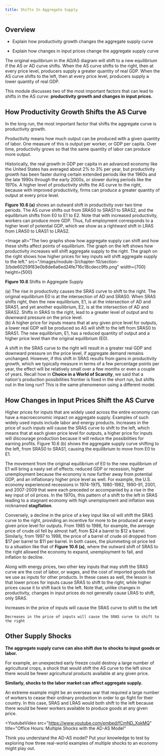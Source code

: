 ```yaml
---
title: Shifts In Aggregate Supply
---
```


## Overview

<Info title='By the end of this section, you will be able to:'>

- Explain how productivity growth changes the aggregate supply curve

- Explain how changes in input prices change the aggregate supply curve

</Info>

The original equilibrium in the AD/AS diagram will shift to a new equilibrium if the AS or AD curve shifts. When the AS curve shifts to the right, then at every price level, producers supply a greater quantity of real GDP. When the AS curve shifts to the left, then at every price level, producers supply a lower quantity of real GDP.

This module discusses two of the most important factors that can lead to shifts in the AS curve: **productivity growth and changes in input prices.**

## How Productivity Growth Shifts the AS Curve

In the long run, the most important factor that shifts the aggregate curve is productivity growth.

Productivity means how much output can be produced with a given quantity of labor. One measure of this is output per worker, or GDP per capita. Over time, productivity grows so that the same quantity of labor can produce more output.

Historically, the real growth in GDP per capita in an advanced economy like the United States has averaged about 2% to 3% per year, but productivity growth has been faster during certain extended periods like the 1960s and the late 1990s through the early 2000s, or slower during periods like the 1970s. A higher level of productivity shifts the AS curve to the right, because with improved productivity, firms can produce a greater quantity of output at every price level.

**Figure 10.6 (a)** shows an outward shift in productivity over two time periods. The AS curve shifts out from SRAS0 to SRAS1 to SRAS2, and the equilibrium shifts from E0 to E1 to E2. Note that with increased productivity, workers can produce more GDP. Thus, full employment corresponds to a higher level of potential GDP, which we show as a rightward shift in LRAS from LRAS0 to LRAS1 to LRAS2.

<Image
  alt="The two graphs show how aggregate supply can shift and how these shifts affect points of equilibrium. The graph on the left shows how productivity increases will shift aggregate supply to the right. The graph on the right shows how higher prices for key inputs will shift aggregate supply to the left."
  src="/images/module-3/chapter-10/section-3/bde60259f83e0b8de6a6ed24fe716c18cdecc9fb.png"
  width={700}
  height={500}
>
  **Figure 10.6** Shifts in Aggregate Supply
</Image>

<div className="grid grid-cols-2 gap-4">
  <div className="col-span-1">
    (a) The rise in productivity causes the SRAS curve to shift to the right.
    The original equilibrium E0 is at the intersection of AD and SRAS0. When
    SRAS shifts right, then the new equilibrium, E1, is at the intersection of
    AD and SRAS1, and yet another equilibrium, E2, is at the intersection of AD
    and SRAS2. Shifts in SRAS to the right, lead to a greater level of output
    and to downward pressure on the price level.
  </div>
  <div className="col-span-1">
    (b) A higher price for inputs means that at any given price level for
    outputs, a lower real GDP will be produced so AS will shift to the left from
    SRAS0 to SRAS1. The new equilibrium, E1, has a reduced quantity of output
    and a higher price level than the original equilibrium (E0).
  </div>
</div>

A shift in the SRAS curve to the right will result in a greater real GDP and downward pressure on the price level, if aggregate demand remains unchanged. However, if this shift in SRAS results from gains in productivity growth, which we typically measure in terms of a few percentage points per year, the effect will be relatively small over a few months or even a couple of years. Recall how in **Choice in a World of Scarcity**, we said that a nation's production possibilities frontier is fixed in the short run, but shifts out in the long run? This is the same phenomenon using a different model.

## How Changes in Input Prices Shift the AS Curve

Higher prices for inputs that are widely used across the entire economy can have a macroeconomic impact on aggregate supply. Examples of such widely used inputs include labor and energy products. Increases in the price of such inputs will cause the SRAS curve to shift to the left, which means that at each given price level for outputs, a higher price for inputs will discourage production because it will reduce the possibilities for earning profits. Figure 10.6 (b) shows the aggregate supply curve shifting to the left, from SRAS0 to SRAS1, causing the equilibrium to move from E0 to E1.

The movement from the original equilibrium of E0 to the new equilibrium of E1 will bring a nasty set of effects: reduced GDP or recession, higher unemployment because the economy is now further away from potential GDP, and an inflationary higher price level as well. For example, the U.S. economy experienced recessions in 1974-1975, 1980-1982, 1990-91, 2001, and 2007-2009 that were each preceded or accompanied by a rise in the key input of oil prices. In the 1970s, this pattern of a shift to the left in SRAS leading to a stagnant economy with high unemployment and inflation was nicknamed **stagflation**.

Conversely, a decline in the price of a key input like oil will shift the SRAS curve to the right, providing an incentive for more to be produced at every given price level for outputs. From 1985 to 1986, for example, the average price of crude oil fell by almost half, from \$24 a barrel to \$12 a barrel. Similarly, from 1997 to 1998, the price of a barrel of crude oil dropped from $17 per barrel to $11 per barrel. In both cases, the plummeting oil price led to a situation like that of **Figure 10.6 (a)**, where the outward shift of SRAS to the right allowed the economy to expand, unemployment to fall, and inflation to decline.

Along with energy prices, two other key inputs that may shift the SRAS curve are the cost of labor, or wages, and the cost of imported goods that we use as inputs for other products. In these cases as well, the lesson is that lower prices for inputs cause SRAS to shift to the right, while higher prices cause it to shift back to the left. Note that, unlike changes in productivity, changes in input prices do not generally cause LRAS to shift, only SRAS.

<Warning>
    Increases in the price of inputs will cause the SRAS curve to shift to the left

    Decreases in the price of inputs will cause the SRAS curve to shift to the right

</Warning>

## Other Supply Shocks

**The aggregate supply curve can also shift due to shocks to input goods or labor.**

For example, an unexpected early freeze could destroy a large number of agricultural crops, a shock that would shift the AS curve to the left since there would be fewer agricultural products available at any given price.

**Similarly, shocks to the labor market can affect aggregate supply.**

An extreme example might be an overseas war that required a large number of workers to cease their ordinary production in order to go fight for their country. In this case, SRAS and LRAS would both shift to the left because there would be fewer workers available to produce goods at any given price.

<YoutubeVideo
  src="https://www.youtube.com/embed/fCmND_XskMQ"
  title="Office Hours: Multiple Shocks with the AD-AS Model"
>
Think you understand the AD-AS model? Put your knowledge to test by exploring how three real-world examples of multiple shocks to an economy might play out.

</YoutubeVideo>
